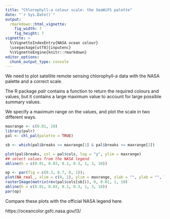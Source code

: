 ```yaml
---
title: "Chlorophyll-a colour scale: the SeaWiFS palette"
date: "`r Sys.Date()`"
output:
  rmarkdown::html_vignette:
    fig_width: 7
    fig_height: 7
vignette: >
  %\VignetteIndexEntry{NASA ocean colour}
  \usepackage[utf8]{inputenc}
  %\VignetteEngine{knitr::rmarkdown}
editor_options: 
  chunk_output_type: console
---
```


We need to plot satellite remote sensing chlorophyll-a data with the NASA palette and a correct scale. 

The R package *palr* contains a function to return the required colours and values, but it contains a large maximum value to account for large possible summary values. 

We specify a maximum range on the values, and plot the scale in two different ways. 

```r
maxrange <- c(0.01, 10)
library(palr)
pal <- chl_pal(palette = TRUE)

sb <- which(pal$breaks >= maxrange[1] & pal$breaks <= maxrange[2])

plot(pal$breaks, col = pal$cols, log = "y", ylim = maxrange)
## select values from the NASA legend
abline(h = c(0.01, 0.03, 0.1, 0.3, 1, 3, 10))
```

```r
op <- par(fig = c(0.3, 0.7, 0, 1)); 
plot(NA_real_, xlim = c(0, 1), ylim = maxrange, xlab = "", ylab = "", log = "y")
rasterImage(matrix(rev(pal$cols[sb])), 0, 0.01, 1, 10)
abline(h = c(0.01, 0.03, 0.1, 0.3, 1, 3, 10))
par(op)
```

Compare these plots with the official NASA legend here. 

https://oceancolor.gsfc.nasa.gov/l3/




